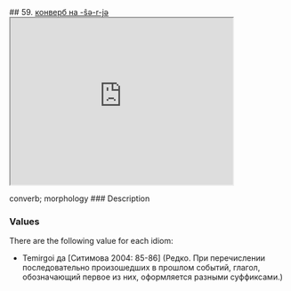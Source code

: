 ## 59. <a href =  'https://agricolamz.github.io/The_Circassian_Isoglosses_Database/59.html'>конверб на -ŝə-r-jə</a><div class='box'><iframe src='https://agricolamz.github.io/The_Circassian_Isoglosses_Database/59.html' width = '400px' height = '300px'></iframe></div>converb; morphology
### Description



### Values
There are the following value for each idiom:

* Temirgoi  да [Ситимова 2004: 85-86] (Редко. При перечислении последовательно произошедших в прошлом событий, глагол, обозначающий первое из них, оформляется разными суффиксами.)

